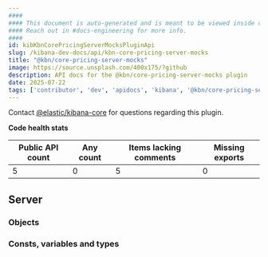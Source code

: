 ```yaml
---
####
#### This document is auto-generated and is meant to be viewed inside our experimental, new docs system.
#### Reach out in #docs-engineering for more info.
####
id: kibKbnCorePricingServerMocksPluginApi
slug: /kibana-dev-docs/api/kbn-core-pricing-server-mocks
title: "@kbn/core-pricing-server-mocks"
image: https://source.unsplash.com/400x175/?github
description: API docs for the @kbn/core-pricing-server-mocks plugin
date: 2025-07-22
tags: ['contributor', 'dev', 'apidocs', 'kibana', '@kbn/core-pricing-server-mocks']
---
```




Contact [@elastic/kibana-core](https://github.com/orgs/elastic/teams/kibana-core) for questions regarding this plugin.

**Code health stats**

| Public API count  | Any count | Items lacking comments | Missing exports |
|-------------------|-----------|------------------------|-----------------|
| 5 | 0 | 5 | 0 |

## Server

### Objects
<DocDefinitionList data={kbnCorePricingServerMocksObj.server.objects}/>

### Consts, variables and types
<DocDefinitionList data={kbnCorePricingServerMocksObj.server.misc}/>

